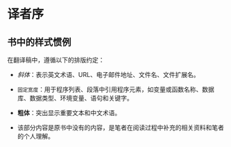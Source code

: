 # 译者序 {.unnumbered}

## 书中的样式惯例
在翻译稿中，遵循以下的排版约定：

* *斜体*：表示英文术语、URL、电子邮件地址、文件名、文件扩展名。
* `固定宽度`：用于程序列表、段落中引用程序元素，如变量或函数名称、数据库、数据类型、环境变量、语句和关键字。
* **粗体**：突出显示重要文本和中文术语。

* :::{.callout-note title="笔记"}
该部分内容是原书中没有的内容，是笔者在阅读过程中补充的相关资料和笔者的个人理解。
:::
